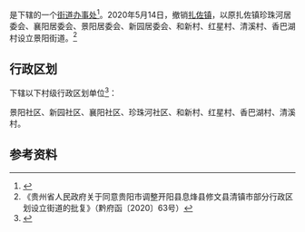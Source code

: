 {{中国乡级行政区|52/01/23/003/000
| 政府驻地 = 和新村
}}

'''{{PAGENAMEBASE}}'''是{{PRC admin/fullname|52/01/23/003/000|3}}下辖的一个[[街道办事处|街道办事处]]<ref>{{PRC admin/ref sgc|{{PRC admin/parent|52/01/23/003/000}}}}</ref>。2020年5月14日，撤销[[扎佐镇|扎佐镇]]，以原扎佐镇珍珠河居委会、襄阳居委会、景阳居委会、新园居委会、和新村、红星村、清溪村、香巴湖村设立景阳街道。<ref>《贵州省人民政府关于同意贵阳市调整开阳县息烽县修文县清镇市部分行政区划设立街道的批复》（黔府函〔2020〕63号）</ref>

== 行政区划 ==
{{PAGENAMEBASE}}下辖以下村级行政区划单位<ref>{{PRC admin/ref sgc|52/01/23/003/000}}</ref>：

景阳社区、新园社区、襄阳社区、珍珠河社区、和新村、红星村、香巴湖村、清溪村。

== 参考资料 ==
{{reflist}}

{{PRC admin/navcat|52/01/23/003/000}}
